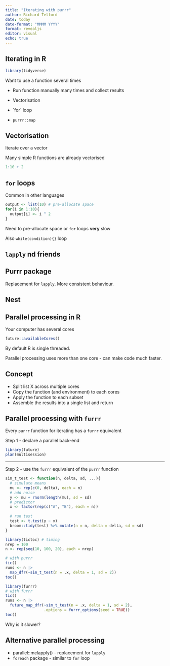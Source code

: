 ```yaml
---
title: "Iterating with purrr"
author: Richard Telford
date: today
date-format: "MMMM YYYY"
format: revealjs
editor: visual
echo: true
---
```


## Iterating in R

```r
library(tidyverse)
```

Want to use a function several times

-   Run function manually many times and collect results

-   Vectorisation

-   \`for\` loop

-   `purrr::map`

## Vectorisation

Iterate over a vector

Many simple R functions are already vectorised

```r
1:10 + 2
```

## `for` loops

Common in other languages

```r
output <- list(10) # pre-allocate space
for(i in 1:10){
  output[i] <- i ^ 2
}
```

Need to pre-allocate space or `for` loops **very** slow

Also `while(condition){}` loop

## `lapply` nd friends



## Purrr package

Replacement for `lapply`. More consistent behaviour.


## Nest

## Parallel processing in R

Your computer has several cores

```r
future::availableCores()
```

By default R is single threaded.

Parallel processing uses more than one core - can make code much faster.



## Concept


-  Split list X across multiple cores
-   Copy the function (and environment) to each cores
-   Apply the function to each subset 
-   Assemble the results into a single list and return

## Parallel processing with `furrr`

Every `purrr` function for iterating has a `furrr` equivalent

Step 1 - declare a parallel back-end

```r
library(future)
plan(multisession) 
```
---
Step 2 - use the `furrr` equivalent of the `purrr` function 

```r
sim_t_test <- function(n, delta, sd, ...){
  # simulate means
  mu <- rep(c(0, delta), each = n)
  # add noise
  y <- mu + rnorm(length(mu), sd = sd)
  # predictor
  x <- factor(rep(c("A", "B"), each = n))
  
  # run test
  test <- t.test(y ~ x)
  broom::tidy(test) %>% mutate(n = n, delta = delta, sd = sd)
}
```

```r
library(tictoc) # timing
nrep = 100
n <- rep(seq(10, 100, 20), each = nrep)

# with purrr
tic()
runs <- n |> 
  map_dfr(~sim_t_test(n = .x, delta = 1, sd = 2))
toc()

library(furrr)
# with furrr
tic()
runs <- n |> 
  future_map_dfr(~sim_t_test(n = .x, delta = 1, sd = 2), 
                 .options = furrr_options(seed = TRUE))
toc()
```

Why is it slower?

## Alternative parallel processing

- parallel::mclapply() - replacement for `lapply`
- `foreach` package - similar to `for` loop

